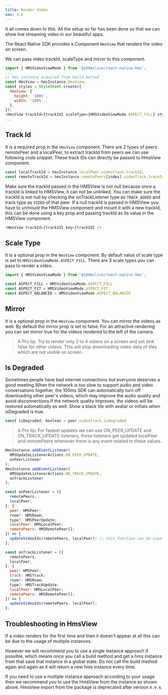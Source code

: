 ```yaml
---
title: Render Video
nav: 3.6
---
```

It all comes down to this. All the setup so far has been done so that we can show live streaming video in our beautiful apps.

The React Native SDK provides a Component `HmsView` that renders the video on screen.

We can pass video trackId, scaleType and mirror to this component.

```js
import { HMSVideoViewMode } from '@100mslive/react-native-hms';
...
// hms instance acquired from build method
const HmsView = hmsInstance.HmsView;
const styles = StyleSheet.create({
  hmsView: {
    height: '100%',
    width: '100%',
  },
});
<HmsView trackId={trackId} scaleType={HMSVideoViewMode.ASPECT_FILL} style={styles.hmsView} mirror={true} />
...
```


## Track Id
It is a required prop in the `HmsView` component. There are 2 types of peers remotePeer and a localPeer, to extract trackId from peers we can use following code snippet. These track IDs can directly be passed to HmsView component.
```js
const localTrackId = hmsInstance.localPeer.videoTrack.trackId;
const remoteTrackId = hmsInstance.remotePeers[index].videoTrack.trackId;
```
Make sure the trackId passed in the HMSView is not null because once a trackId is linked to HMSView, it can not be unlinked. You can make sure the trackId is not null by checking the onTrackListener type as `TRACK_ADDED` and track type as `VIDEO` of that peer. If a null trackId is 
passed in HMSView you have to unmount the HMSView component and mount it with a new trackId, this can be done using a key prop and passing trackId as its value in the HMSView component.
```js
<HmsView trackId={trackId} key={trackId} />
```

## Scale Type
It is a optional prop in the `HmsView` component. By default value of scale type is set to `HMSVideoViewMode.ASPECT_FILL`. There are 3 scale types you can pass to render a video. 
```js
import { HMSVideoViewMode } from '@100mslive/react-native-hms';

const ASPECT_FILL = HMSVideoViewMode.ASPECT_FILL
const ASPECT_FIT = HMSVideoViewMode.ASPECT_FIT
const ASPECT_BALANCED = HMSVideoViewMode.ASPECT_BALANCED
```

## Mirror
It is a optional prop in the `HmsView` component. You can mirror the videos as well. By default the mirror prop is set to false. For an attractive rendering you can set mirror true for the videos rendered to the left of the camera.

> A Pro tip: Try to render only 2 to 4 videos on a screen and set sink false for other videos. This will stop downloading video data of tiles which are not visible on screen.

## Is Degraded
Sometimes people have bad internet connections but everyone deserves a good meeting.When the network is too slow to support audio and video conversations together, the 100ms SDK can automatically turn off downloading other peer's videos, which may improve the audio quality and avoid disconnections.If the network quality improves, the videos will be restored automatically as well.
Show a black tile with avatar or initials when isDegraded is true.
```js
const isDegraded: boolean = peer.videoTrack.isDegraded
```

> A Pro tip: For fastest updates we can use ON_PEER_UPDATE and ON_TRACK_UPDATE listeners, these listeners get updated localPeer and remotePeers whenever there is any event related to these values.

```js
HmsInstance.addEventListener(
  HMSUpdateListenerActions.ON_PEER_UPDATE,
  onPeerListener
);
HmsInstance.addEventListener(
  HMSUpdateListenerActions.ON_TRACK_UPDATE,
  onTrackListener
);

const onPeerListener = ({
  remotePeers,
  localPeer,
}: {
  peer: HMSPeer;
  room?: HMSRoom;
  type?: HMSPeerUpdate;
  localPeer: HMSLocalPeer;
  remotePeers: HMSRemotePeer[];
}) => {
  updateVideoIds(remotePeers, localPeer); // this function can be used to update local and remotePeers on React-Native side
};

const onTrackListener = ({
  remotePeers,
  localPeer,
}: {
  peer: HMSPeer;
  track: HMSTrack;
  room?: HMSRoom;
  type?: HMSTrackUpdate;
  localPeer: HMSLocalPeer;
  remotePeers: HMSRemotePeer[];
}) => {
  updateVideoIds(remotePeers, localPeer);
};
```

## Troubleshooting in HmsView

If a video renders for the first time and then it doesn't appear at all this can be due to the usage of multiple instances.

However we will recommend you to use a single instance approach if possible, which means once you call a build method and get a hms instance from that save that instance in a global state. Do not call the build method again and again as it will return a new hms instance every time.

If you need to use a multiple instance approach according to your usage then we recommend you to use the HmsView from the instance as shown above. HmsView export from the package is deprecated after version `0.9.4`.

